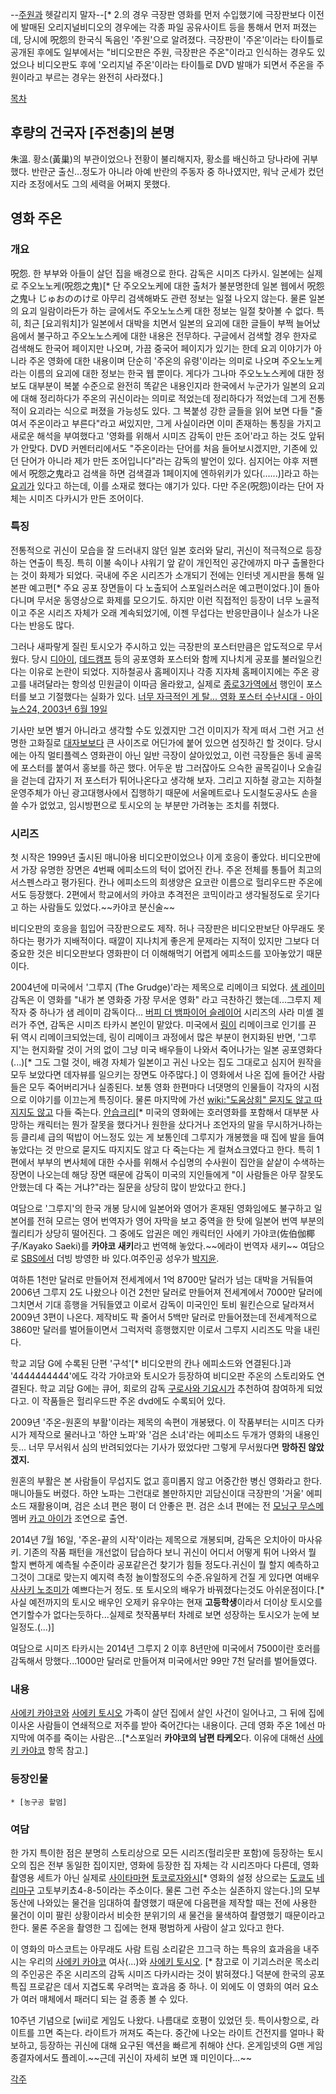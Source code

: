 --[[주원]]과 헷갈리지 말자--[* 2.의 경우 극장판 영화를 먼저 수입했기에 극장판보다 이전에 발매된 오리지널비디오의 경우에는 각종 파일 공유사이트 등을 통해서 먼저 퍼졌는데, 당시에 呪怨의 한국식 독음인 '주원'으로 알려졌다. 극장판이 '주온'이라는 타이틀로 공개된 후에도 일부에서는 "비디오판은 주원, 극장판은 주온"이라고 인식하는 경우도 있었으나 비디오판도 후에 '오리지널 주온'이라는 타이틀로 DVD 발매가 되면서 주온을 주원이라고 부르는 경우는 완전히 사라졌다.]

[[목차]]

== 후량의 건국자 [주전충]의 본명 ==
朱溫. 황소(黃巢)의 부관이었으나 전황이 불리해지자, 황소를 배신하고 당나라에 귀부했다. 반란군 출신...정도가 아니라 아예 반란의 주동자 중 하나였지만, 워낙 군세가 컸던지라 조정에서도 그의 세력을 어쩌지 못했다.

== 영화 주온 ==
=== 개요 ===
呪怨. 한 부부와 아들이 살던 집을 배경으로 한다. 감독은 시미즈 다카시. 일본에는 실제로 주오노노케(呪怨之鬼)[* 단 주오오노케에 대한 출처가 불분명한데 일본 웹에서 呪怨之鬼나 じゅおののけ로 아무리 검색해봐도 관련 정보는 일절 나오지 않는다. 물론 일본의 요괴 일람이라든가 하는 글에서도 주오노노스케 대한 정보는 일절 찾아볼 수 없다. 특히, 최근 [요괴워치]가 일본에서 대박을 치면서 일본의 요괴에 대한 글들이 부쩍 늘어났음에서 불구하고 주오노노스케에 대한 내용은 전무하다. 구글에서 검색할 경우 한자로 검색해도 한국어 페이지만 나오며, 가끔 중국어 페이지가 있기는 한데 요괴 이야기가 아니라 주온 영화에 대한 내용이며 단순히 '주온의 유령'이라는 의미로 나오며 주오노노케라는 이름의 요괴에 대한 정보는 한국 웹 뿐이다. 게다가 그나마 주오노노스케에 대한 정보도 대부분이 복붙 수준으로 완전히 똑같은 내용인지라 한국에서 누군가가 일본의 요괴에 대해 정리하다가 주온의 귀신이라는 의미로 적었는데 정리하다가 적었는데 그게 전통적이 요괴라는 식으로 퍼졌을 가능성도 있다. 그 복붙성 강한 글들을 읽어 보면 다들 "줄여서 주온이라고 부른다"라고 써있지만, 그게 사실이라면 이미 존재하는 통칭을 가지고 새로운 해석을 부여했다고 '영화를 위해서 시미즈 감독이 만든 조어'라고 하는 것도 앞뒤가 안맞다. DVD 커멘터리에서도 "주온이라는 단어를 처음 들어보시겠지만, 기존에 있던 단어가 아니라 제가 만든 조어입니다"라는 감독의 발언이 있다. 심지어는 야후 저팬에서 呪怨之鬼라고 검색을 하면 검색결과 1페이지에 엔하위키가 있다(......)]라고 하는 [[요괴]]가 있다고 하는데, 이를 소재로 했다는 얘기가 있다. 다만 주온(呪怨)이라는 단어 자체는 시미즈 다카시가 만든 조어이다.

=== 특징 ===
전통적으로 귀신이 모습을 잘 드러내지 않던 일본 호러와 달리, 귀신이 적극적으로 등장하는 연출이 특징. 특히 이불 속이나 샤워기 앞 같이 개인적인 공간에까지 마구 출몰한다는 것이 화제가 되었다. 국내에 주온 시리즈가 소개되기 전에는 인터넷 게시판을 통해 일본판 예고편[* 주요 공포 장면들이 다 노출되어 스포일러스러운 예고편이었다.]이 돌아다니며 무서운 동영상으로 화제를 모으기도. 하지만 이런 직접적인 등장이 너무 노골적이고 주온 시리즈 자체가 오래 계속되었기에, 이젠 무섭다는 반응만큼이나 실소가 나온다는 반응도 많다.

그러나 새파랗게 질린 토시오가 주시하고 있는 극장판의 포스터만큼은 압도적으로 무서웠다. 당시 [[디아이]], [[데드캠프]] 등의 공포영화 포스터와 함께 지나치게 공포를 불러일으킨다는 이유로 논란이 되었다. 지하철공사 홈페이지나 각종 지자체 홈페이지에는 주온 광고를 내려달라는 항의성 민원글이 이따금 올라왔고, 실제로 [[종로3가역]]에서 행인이 포스터를 보고 기절했다는 실화가 있다. [http://news.naver.com/main/read.nhn?mode=LSD&mid=sec&sid1=105&oid=031&aid=0000025261 너무 자극적인 게 탈... 영화 포스터 수난시대 - 아이뉴스24, 2003년 6월 19일]

기사만 보면 별거 아니라고 생각할 수도 있겠지만 그건 이미지가 작게 떠서 그런 거고 선명한 고화질로 [[대자보]]보다 큰 사이즈로 어딘가에 붙어 있으면 섬짓하긴 할 것이다. 당시에는 아직 멀티플렉스 영화관이 아닌 일반 극장이 살아있었고, 이런 극장들은 동네 골목에 포스터를 붙여서 홍보를 하곤 했다. 어두운 밤 그러잖아도 으슥한 골목길이나 오솔길을 걷는데 갑자기 저 포스터가 튀어나온다고 생각해 보자. 그리고 지하철 광고는 지하철 운영주체가 아닌 광고대행사에서 집행하기 때문에 서울메트로나 도시철도공사도 손을 쓸 수가 없었고, 임시방편으로 토시오의 눈 부분만 가려놓는 조치를 취했다.

=== 시리즈 ===
첫 시작은 1999년 출시된 매니아용 비디오판이었으나 이게 호응이 좋았다. 비디오판에서 가장 유명한 장면은 4번째 에피소드의 턱이 없어진 칸나. 주온 전체를 통틀어 최고의 서스펜스라고 평가된다. 칸나 에피소드의 희생양은 요코란 이름으로 헐리우드판 주온에서도 등장했다. 2편에서 학교에서의 카야코 추격전은 코믹이라고 생각될정도로 웃기다고 하는 사람들도 있었다.~~카야코 분신술~~

비디오판의 호응을 힘입어 극장판으로도 제작. 허나 극장판은 비디오판보단 아무래도 못하다는 평가가 지배적이다. 때깔이 지나치게 좋은게 문제라는 지적이 있지만 그보다 더 중요한 것은 비디오판보다 영화판이 더 이해해먹기 어렵게 에피소드를 꼬아놓았기 때문이다.

2004년에 미국에서 '그루지 (The Grudge)'라는 제목으로 리메이크 되었다. [[샘 레이미]] 감독은 이 영화를 "내가 본 영화중 가장 무서운 영화" 라고 극찬하긴 했는데...그루지 제작자 중 하나가 샘 레이미 감독이다... [[버피 더 뱀파이어 슬레이어]] 시리즈의 사라 미셸 겔러가 주연, 감독은 시미즈 타카시 본인이 맡았다. 미국에서 [[링]]이 리메이크로 인기를 끈 뒤 역시 리메이크되었는데, 링이 리메이크 과정에서 많은 부분이 현지화된 반면, '그루지'는 현지화랄 것이 거의 없이 그냥 미국 배우들이 나와서 죽어나가는 일본 공포영화다(...)[* 그도 그럴 것이, 배경 자체가 일본이고 귀신 나오는 집도 그대로고 심지어 원작을 모두 보았다면 데자뷰를 일으키는 장면도 아주많다.] 이 영화에서 나온 집에 들어간 사람들은 모두 죽어버리거나 실종된다. 보통 영화 한편마다 너댓명의 인물들이 각자의 시점으로 이야기를 이끄는게 특징이다. 물론 마지막에 가선 [[wiki:"도움상회" 묻지도 않고 따지지도 않고]] 다들 죽는다. [[안습]][[크리]][* 미국의 영화에는 호러영화를 포함해서 대부분 사망하는 캐릭터는 뭔가 잘못을 했다거나 원한을 샀다거나 조언자의 말을 무시하거나하는 등 클리셰 급의 떡밥이 어느정도 있는 게 보통인데 그루지가 개봉했을 때 집에 발을 들여놓았다는 것 만으로 묻지도 따지지도 않고 다 죽는다는 게 컬쳐쇼크였다고 한다. 특히 1편에서 부부의 변사체에 대한 수사를 위해서 수십명의 수사원이 집안을 샅샅이 수색하는 장면이 나오는데 해당 장면 때문에 감독이 미국의 지인들에게 "이 사람들은 아무 잘못도 안했는데 다 죽는 거냐?"라는 질문을 상당히 많이 받았다고 한다.]

여담으로 '그루지'의 한국 개봉 당시에 일본어와 영어가 혼재된 영화임에도 불구하고 일본어를 전혀 모르는 영어 번역자가 영어 자막을 보고 중역을 한 탓에 일본어 번역 부분의 퀄리티가 상당히 떨어진다. 그 중에도 압권은 메인 캐릭터인 사에키 가야코(佐伯伽椰子/Kayako Saeki)를 '''카야코 새키'''라고 번역해 놓았다.~~에라이 번역자 새키~~ 여담으로 [[SBS]]에서 더빙 방영한 바 있다.여주인공 성우가 [[박지윤]].

여하튼 1천만 달러로 만들어져 전세계에서 1억 8700만 달러가 넘는 대박을 거둬들여 2006년 그루지 2도 나왔으나 이건 2천만 달러로 만들어져 전세계에서 7000만 달러에 그치면서 기대 흥행을 거둬들였고 이로서 감독이 미국인인 토비 윌킨슨으로 달라져서 2009년 3편이 나온다. 제작비도 팍 줄어서 5백만 달러로 만들어졌는데 전세계적으로 3860만 달러를 벌어들이면서 그럭저럭 흥행했지만 이로서 그루지 시리즈도 막을 내린다.

학교 괴담 G에 수록된 단편 '구석'[* 비디오판의 칸나 에피소드와 연결된다.]과 '4444444444'에도 각각 가야코와 토시오가 등장하여 비디오판 주온의 스토리와도 연결된다. 학교 괴담 G에는 큐어, 회로의 감독 [[구로사와 기요시]]가 추천하여 참여하게 되었다고. 이 작품들은 헐리우드판 주온 dvd에도 수록되어 있다.

2009년 '주온-원혼의 부활'이라는 제목의 속편이 개봉됐다. 이 작품부터는 시미즈 다카시가 제작으로 물러나고  '하얀 노파'와 '검은 소녀'라는 에피소드 두개가 영화의 내용인듯... 너무 무서워서 심의 반려되었다는 기사가 떴었다만 그렇게 무서웠다면 '''망하진 않았겠지.'''

원혼의 부활은 본 사람들이 무섭지도 없고 흥미롭지 않고 어중간한 병신 영화라고 한다. 매니아들도 버렸다. 하얀 노파는 그런대로 볼만하지만 괴담신이대 극장판의 '거울' 에피소드 재활용이며, 검은 소녀 편은 평이 더 안좋은 편. 검은 소녀 편에는 전 [[모닝구 무스메]] 멤버 [[카고 아이]]가 조연으로 출연.

2014년 7월 16일, '주온-끝의 시작'이라는 제목으로 개봉되며, 감독은 오치아이 마사유키.
기존의 작품 패턴을 개선없이 답습하다 보니 귀신이 어디서 어떻게 튀어 나와서 뭘 할지 뻔하게 예측될 수준이라 공포같은건 찾기가 힘들 정도다.귀신이 뭘 할지 예측하고 그것이 그대로 맞는지 예지력 측정 놀이할정도의 수준.유일하게 건질 게 있다면 여배우 [[사사키 노조미]]가 예쁘다는거 정도. 또 토시오의 배우가 바꿔졌다는것도 아쉬운점이다.[* 사실 예전까지의 토시오 배우인 오제키 유우야는 현재 '''고등학생'''이라서 더이상 토시오를 연기할수가 없다는듯하다...실제로 첫작품부터 차례로 보면 성장하는 토시오가 눈에 보일정도.(...)]

여담으로 시미즈 타카시는 2014년 그루지 2 이후 8년만에 미국에서 7500이란 호러를 감독해서 망했다...1000만 달러로 만들어져 미국에서만 99만 7천 달러를 벌어들였다.

=== 내용 ===
[[사에키 카야코]]와 [[사에키 토시오]] 가족이 살던 집에서 살인 사건이 일어나고, 그 뒤에 집에 이사온 사람들이 연쇄적으로 저주를 받아 죽어간다는 내용이다. 근데 영화 주온 1에선 마지막에 여주를 죽이는 사람은...[*스포일러 '''카야코의 남편 타케오'''다. 이유에 대해선 [[사에키 카야코]] 항목 참고.]

=== 등장인물 ===
 * [농구공 할멈]
=== 여담 ===
한 가지 특이한 점은 분명히 스토리상으로 모든 시리즈(헐리웃판 포함)에 등장하는 토시오의 집은 전부 동일한 집이지만, 영화에 등장한 집 자체는 각 시리즈마다 다른데, 영화 촬영용 세트가 아닌 실제로 [[사이타마]]현 [[토코로자와]]시[* 영화의 설정 상으로는 [[도쿄]]도 [[네리마]]구 고토부키쵸4-8-5이라는 주소이다. 물론 그런 주소는 실존하지 않는다.]의 모부동산에 나와있는 물건을 임대하여 촬영했기 때문에 다음편을 제작할 때는 전에 사용한 물건이 이미 팔린 상황이라서 비슷한 분위기의 새 물건을 물색하여 촬영했기 때문이라고 한다. 물론 주온을 촬영한 그 집에는 현재 평범하게 사람이 살고 있다고 한다.

이 영화의 마스코트는 아무래도 사람 트림 소리같은 끄그극 하는 특유의 효과음을 내주시는 우리의 [[사에키 카야코]] 여사(...)와 [[사에키 토시오]]. [* 참고로 이 기괴스러운 목소리의 주인공은 주온 시리즈의 감독 시미즈 다카시라는 것이 밝혀졌다.] 덕분에 한국의 공포특집 프로같은 데서 지겹도록 우려먹는 효과음 중 하나. 이 외에도 이 영화의 여러 요소가 여러 매체에서 패러디 되는 걸 종종 볼 수 있다.

10주년 기념으로 [wii]로 게임도 나왔다. 나름대로 호평이 있었던 듯. 특이사항으로, 라이트를 끄면 죽는다. 라이트가 꺼져도 죽는다. 중간에 나오는 라이트 건전지를 얼마나 확보하고, 등장하는 귀신에 대해 요구된 액션을 빠르게 취해야 산다. 온게임넷의 G맨 게임 종결자에서도 플레이.~~근데 귀신이 자세히 보면 꽤 미인이다...~~

[[각주]]
